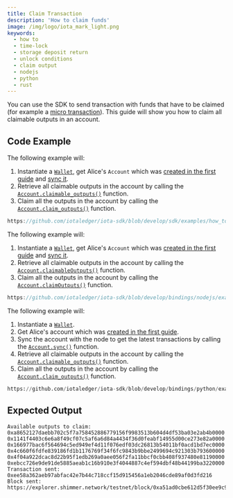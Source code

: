 ```yaml
---
title: Claim Transaction
description: 'How to claim funds'
image: /img/logo/iota_mark_light.png
keywords:
  - how to
  - time-lock
  - storage deposit return
  - unlock conditions
  - claim output
  - nodejs
  - python
  - rust
---
```



You can use the SDK to send transaction with funds that have to be claimed (for example a
[micro transaction](send-micro-transaction.mdx)). This guide will show you how to claim all claimable outputs in an account.

## Code Example

<Tabs groupId="language" queryString>
<TabItem value="rust" label="Rust">

The following example will:

1. Instantiate a [`Wallet`](https://docs.rs/iota-sdk/latest/iota_sdk/wallet/core/struct.Wallet.html), get Alice's `Account` which was
   [created in the first guide](../accounts-and-addresses/create-account.mdx) and [sync it](../accounts-and-addresses/check-balance.mdx).
2. Retrieve all claimable outputs in the account by calling the [`Account.claimable_outputs()`](https://docs.rs/iota-sdk/latest/iota_sdk/wallet/account/struct.Account.html#method.claimable_outputs)
   function.
3. Claim all the outputs in the account by calling the [`Account.claim_outputs()`](https://docs.rs/iota-sdk/latest/iota_sdk/wallet/account/struct.Account.html#method.claim_outputs) function.

```rust reference
https://github.com/iotaledger/iota-sdk/blob/develop/sdk/examples/how_tos/advanced_transactions/claim_transaction.rs
```

</TabItem>
<TabItem value="typescript-node" label="Typescript (Node.js)">

The following example will:

1. Instantiate a [`Wallet`](https://docs.rs/iota-sdk/latest/iota_sdk/wallet/core/struct.Wallet.html), get Alice's `Account` which was
   [created in the first guide](../accounts-and-addresses/create-account.mdx) and [sync it](../accounts-and-addresses/check-balance.mdx).
2. Retrieve all claimable outputs in the account by calling the [`Account.claimableOutputs()`](../../references/nodejs/classes/Account/#claimableoutputs)
   function.
3. Claim all the outputs in the account by calling the [`Account.claimOutputs()`](../../references/nodejs/classes/Account/#claimoutputs) function.

```typescript reference
https://github.com/iotaledger/iota-sdk/blob/develop/bindings/nodejs/examples/how_tos/advanced_transactions/claim_transaction.ts
```

</TabItem>
<TabItem value="python" label="Python">

The following example will:

1. Instantiate a [`Wallet`](../../references/python/iota_sdk/wallet/).
2. Get Alice's account which was [created in the first guide](../accounts-and-addresses/create-account.mdx).
3. Sync the account with the node to get the latest transactions by calling the [`Account.sync()`](../../references/nodejs/classes/Account/#sync)
   function.
4. Retrieve all claimable outputs in the account by calling the [`Account.claimable_outputs()`](../../references/python/iota_sdk/wallet/account/#claimable_outputs)
   function.
5. Claim all the outputs in the account by calling the [`Account.claim_outputs()`](../../references/python/iota_sdk/wallet/account/#claim_outputs) function.

```python reference
https://github.com/iotaledger/iota-sdk/blob/develop/bindings/python/examples/how_tos/advanced_transactions/claim_transaction.py
```

</TabItem>
</Tabs>

## Expected Output

```plaintext
Available outputs to claim:
0xa8652127daebb702c5f7a758452886779156f9983513b604d4df53ba03e2ab4b0000
0x1141f4403c6e6a8f49cf07c5af6a6d84a4434f36d0feabf14955d00ce273e82a0000
0x166977bac6f564694c5ed949ef4d11f076edf03dc26813b54011bf0acd1bd7ec0000
0x4c660f6fdfe839186fd1b1176769f34f6fc9843b9bbe2499694c921303b793600000
0x4f04a922dcac8d22b95f1edb269a0aee056f2fa11bbcf0cbb408f937480e81190000
0xebcc726e9de91de5885aeab1c16b910e3f4044887c4ef594dbf48b44199ba3220000
Transaction sent: 0xee58a362aeb97abfac42e7b44c718ccf15d915456a1eb2046cde89af0d3fd216
Block sent: https://explorer.shimmer.network/testnet/block/0xa51ad0cbe612d5f30ee9c96bbe840cb15ffafa8abdffcd571aa0153448e0ebe7
```
